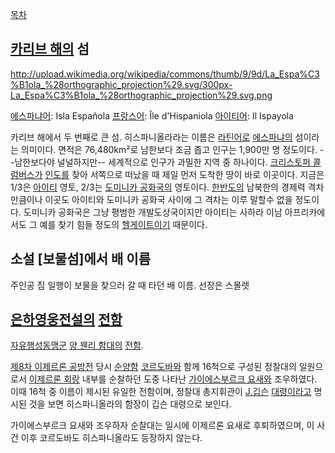 [[목차]]
== [[카리브 해]]의 섬 == 
http://upload.wikimedia.org/wikipedia/commons/thumb/9/9d/La_Espa%C3%B1ola_%28orthographic_projection%29.svg/300px-La_Espa%C3%B1ola_%28orthographic_projection%29.svg.png

[[에스파냐어]]: Isla Española
[[프랑스어]]:  Île d'Hispaniola
[[아이티어]]: Il Ispayola 

카리브 해에서 두 번째로 큰 섬. 히스파니올라라는 이름은 [[라틴어]]로 [[에스파냐]]의 섬이라는 의미이다. 면적은 76,480km²로 남한보다 조금 좁고 인구는 1,900만 명 정도이다. --남한보다야 널널하지만-- 세계적으로 인구가 과밀한 지역 중 하나이다. [[크리스토퍼 콜럼버스]]가 [[인도]]를 찾아 서쪽으로 떠났을 때 제일 먼저 도착한 땅이 바로 이곳이다. 지금은 1/3은 [[아이티]] 영토, 2/3는 [[도미니카 공화국]]의 영토이다. [[한반도]]의 남북한의 경제력 격차만큼이나 이곳도 아이티와 도미니카 공화국 사이에 그 격차는 이루 말할수 없을 정도이다. 도미니카 공화국은 그냥 평범한 개발도상국이지만 아이티는 사하라 이남 아프리카에서도 그 예를 찾기 힘들 정도의 [[헬게이트]]이기 때문이다.

== 소설 [보물섬]에서 배 이름 ==
주인공 짐 일행이 보물을 찾으러 갈 때 타던 배 이름. 선장은 스몰렛

== [[은하영웅전설]]의 [[전함]] ==
[[자유행성동맹]]군 [[양 웬리 함대]]의 [[전함]]. 

[[제8차 이제르론 공방전]] 당시 [[순양함]] [[코르도바]]와 함께 16척으로 구성된 정찰대의 일원으로서 [[이제르론 회랑]] 내부를 순찰하던 도중 나타난 [[가이에스부르크 요새]]와 조우하였다. 이때 16척 중 이름이 제시된 유일한 전함이며, 정찰대 총지휘관이 [[J.깁슨]] [[대령]]이라고 명시된 것을 보면 히스파니올라의 함장이 깁슨 대령으로 보인다.

가이에스부르크 요새와 조우하자 순찰대는 일시에 이제르론 요새로 후퇴하였으며, 이 사건 이후 코르도바도 히스파니올라도 등장하지 않는다.
